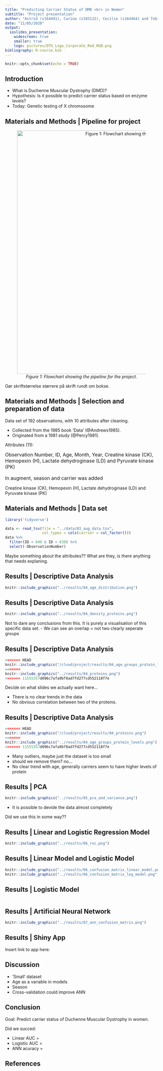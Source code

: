 ```yaml
---
title: "Predicting Carrier Status of DMD <br> in Women"
subtitle: "Project presentation"
author: "Astrid (s164491), Carina (s193122), Cecilie (s164464) and Tobias (s193123)"
date: "11/05/2020"
output:
  ioslides_presentation:
    widescreen: true
    smaller: true
    logo: pictures/DTU_Logo_Corporate_Red_RGB.png
bibliography: R-course.bib
---
```


```r
knitr::opts_chunk$set(echo = TRUE)
```

## Introduction
* What is Duchenne Muscular Dystrophy (DMD)?
* Hypothesis: Is it possible to predict carrier status based on enzyme levels?
* Today: Genetic testing of X chromosome 


## Materials and Methods | Pipeline for project

<center>

![*Figure 1: Flowchart showing the pipeline for the project.*](pictures/pipeline.png){width=800px}

</center>

<div class="notes">
Gør skriftstørrelse størrere på skrift rundt om bokse.
</div>

## Materials and Methods | Selection and preparation of data { .smaller}
Data set of 192 observations, with 10 attributes after cleaning.

- Collected from the 1985 book 'Data' (@Andrews1985).
- Originated from a 1981 study (@Percy1981). 

Attributes (11):

<font size="3">

Observation Number, ID, Age, Month, Year, Creatine kinase (CK), Hemopexin (H), Lactate dehydroginase (LD) and Pyruvate kinase (PK)
</font>
<br>
<br>
<font size="3">
In augment, season and carrier was added
</font>

<div class="notes">
Creatine kinase (CK), Hemopexin (H), Lactate dehydroginase (LD) and Pyruvate kinase (PK)
</div>


##  Materials and Methods | Data set { .smaller}

```r
library('tidyverse')
```
```r
data <- read_tsv(file = "../data/03_aug_data.tsv", 
                 col_types = cols(carrier = col_factor()))
data %>%
  filter(ID < 640 & ID > 630) %>% 
  select(-ObservationNumber)
```
<div class="notes">
Maybe something about the attributes?? 
What are they, is there anything that needs explaning.
</div>



## Results | Descriptive Data Analysis {.flexbox .vcenter}

```r
knitr::include_graphics("../results/04_age_distribution.png")
```

## Results | Descriptive Data Analysis {.flexbox .vcenter}
```r
knitr::include_graphics("../results/04_density_proteins.png")
```

<div class="notes">
Not to dare any conclusions from this. It is purely a visualisation of this specific
data set. 
 - We can see an overlap = not two clearly seperate groups
</div>

## Results | Descriptive Data Analysis {.flexbox .vcenter}

```r
<<<<<<< HEAD
knitr::include_graphics("/cloud/project/results/04_age_groups_protein_levels.png")
=======
knitr::include_graphics("../results/04_proteins.png")
>>>>>>> 11555357d096c7afa9bf8ad7fd277cd552118f7e
```

<div class="notes">
Decide on what slides we actually want here...

- There is no clear trends in the data
- No obvious correlation between two of the proteins. 

</div>
## Results | Descriptive Data Analysis {.flexbox .vcenter}

```r
<<<<<<< HEAD
knitr::include_graphics("/cloud/project/results/04_proteins.png")
=======
knitr::include_graphics("../results/04_age_groups_protein_levels.png")
>>>>>>> 11555357d096c7afa9bf8ad7fd277cd552118f7e
```

<div class = "notes">
- Many outliers, maybe just the dataset is too small
- should we remove them? no...
- No clear trend with age, generally carriers seem to have higher levels of protein
</div>


## Results | PCA {.columns-2 .smaller .flexbox .vcenter}

```r
knitr::include_graphics("../results/05_pca_and_variance.png")
```

<div class="notes">
- It is possible to devide the data almost completely

Did we use this in some way?? 
</div>


## Results | Linear and Logistic Regression Model {.flexbox .vcenter}
```r
knitr::include_graphics("../results/06_roc.png")

```

## Results | Linear Model and Logistic Model {.flexbox .vcenter}

```r
knitr::include_graphics("../results/06_confusion_matrix_linear_model.png")
knitr::include_graphics("../results/06_confusion_matrix_log_model.png")
```

## Results | Logistic Model {.flexbox .vcenter}

```r


```

## Results | Artificial Neural Network {.flexbox .vcenter}

```r
knitr::include_graphics("../results/07_ann_confusion_matrix.png")

```


## Results | Shiny App

Insert link to app here: 

## Discussion

- 'Small' dataset 
-  Age as a variable in models
-  Season 
- Cross-validation could improve ANN

## Conclusion
Goal: 
Predict carrier status of Duchenne Muscular Dystrophy in women.

Did we succed: 

  * Linear AUC = 
  * Logistic AUC = 
  * ANN acuracy = 

## References